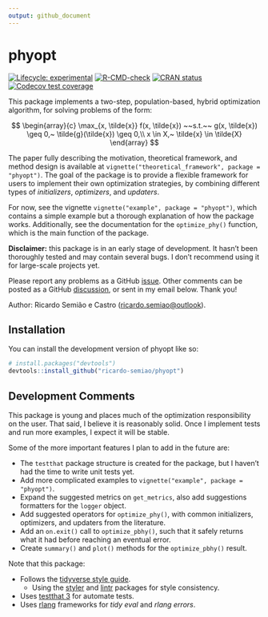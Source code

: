 ```yaml
---
output: github_document
---
```


<!-- README.md is generated from README.Rmd. Please edit that file -->

# phyopt

<!-- badges: start -->
[![Lifecycle: experimental](https://img.shields.io/badge/lifecycle-experimental-orange.svg)](https://lifecycle.r-lib.org/articles/stages.html#experimental)
[![R-CMD-check](https://github.com/ricardo-semiao/phyopt/actions/workflows/R-CMD-check.yaml/badge.svg)](https://github.com/ricardo-semiao/phyopt/actions/workflows/R-CMD-check.yaml)
[![CRAN status](https://www.r-pkg.org/badges/version/phyopt)](https://CRAN.R-project.org/package=phyopt)
[![Codecov test coverage](https://codecov.io/gh/ricardo-semiao/phyopt/graph/badge.svg)](https://app.codecov.io/gh/ricardo-semiao/phyopt)
<!-- badges: end -->

This package implements a two-step, population-based, hybrid optimization algorithm, for solving problems of the form:

$$
\begin{array}{c}
  \max_{x, \tilde{x}} f(x, \tilde{x}) ~~s.t.~~ g(x, \tilde{x}) \geq 0,~ \tilde{g}(\tilde{x}) \geq 0,\\
  x \in X,~ \tilde{x} \in \tilde{X}
\end{array}
$$

The paper fully describing the motivation, theoretical framework, and method design is available at `vignette("theoretical_framework", package = "phyopt")`. The goal of the package is to provide a flexible framework for users to implement their own optimization strategies, by combining different types of _initializers_, _optimizers_, and _updaters_.

For now, see the vignette `vignette("example", package = "phyopt")`, which contains a simple example but a thorough explanation of how the package works. Additionally, see the documentation for the `optimize_phy()` function, which is the main function of the package.

**Disclaimer:** this package is in an early stage of development. It hasn't been thoroughly tested and may contain several bugs. I don't recommend using it for large-scale projects yet.

Please report any problems as a GitHub [issue](https://github.com/ricardo-semiao/morphdown/issues). Other comments can be posted as a GitHub [discussion](https://github.com/ricardo-semiao/morphdown/discussions), or sent in my email below. Thank you!

Author: Ricardo Semião e Castro ([ricardo.semiao\@outlook](mailto:ricardo.semiao\@outlook)).


## Installation

You can install the development version of phyopt like so:

``` r
# install.packages("devtools")
devtools::install_github("ricardo-semiao/phyopt")
```


## Development Comments

This package is young and places much of the optimization responsibility on the user. That said, I believe it is reasonably solid. Once I implement tests and run more examples, I expect it will be stable.

Some of the more important features I plan to add in the future are:

- The `testthat` package structure is created for the package, but I haven't had the time to write unit tests yet.
- Add more complicated examples to `vignette("example", package = "phyopt")`.
- Expand the suggested metrics on `get_metrics`, also add suggestions formatters for the `logger` object.
- Add suggested operators for `optimize_phy()`, with common initializers, optimizers, and updaters from the literature.
- Add an `on.exit()` call to `optimize_pbhy()`, such that it safely returns what it had before reaching an eventual error.
- Create `summary()` and `plot()` methods for the `optimize_pbhy()` result.

Note that this package:

- Follows the [tidyverse style guide](https://style.tidyverse.org/).
  - Using the [styler](https://styler.r-lib.org/) and [lintr](https://lintr.r-lib.org/) packages for style consistency.
- Uses [testthat 3](https://testthat.r-lib.org/) for automate tests.
- Uses [rlang](https://rlang.r-lib.org/) frameworks for _tidy eval_ and _rlang errors_.
